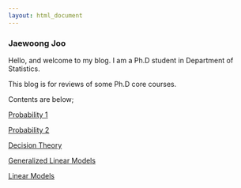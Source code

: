 ```yaml
---
layout: html_document
---
```



### Jaewoong Joo

Hello, and welcome to my blog. I am a Ph.D student in Department of Statistics.

This blog is for reviews of some Ph.D core courses.

Contents are below;

[Probability 1](./probability1.html)

[Probability 2](./probability2.html)

[Decision Theory](./decision.html)

[Generalized Linear Models](./glm.html)

[Linear Models](./lm.html)


